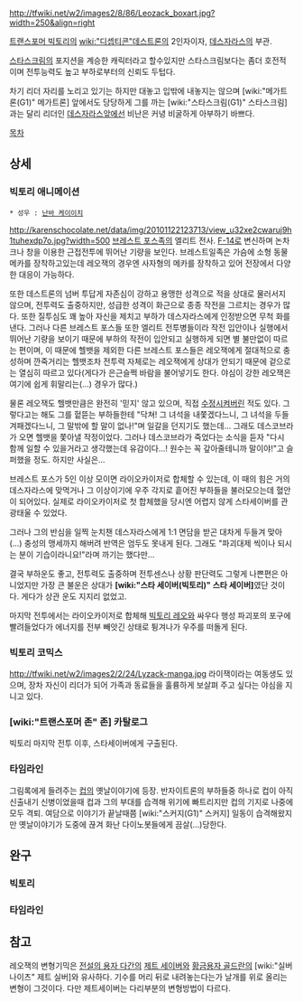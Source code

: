 http://tfwiki.net/w2/images2/8/86/Leozack_boxart.jpg?width=250&align=right

[[트랜스포머 빅토리]]의 [[wiki:"디셉티콘"데스트론]]의 2인자이자, [[데스자라스]]의 부관.

[[스타스크림]]의 포지션을 계승한 캐릭터라고 할수있지만 스타스크림보다는 좀더 호전적이며 전투능력도 높고 부하로부터의 신뢰도 두텁다.

차기 리더 자리를 노리고 있기는 하지만 대놓고 입밖에 내놓지는 않으며 [wiki:"메가트론(G1)" 메가트론] 앞에서도 당당하게 그를 까는 [wiki:"스타스크림(G1)" 스타스크림]과는 달리 리더인 [[데스자라스]]앞에선 비난은 커녕 비굴하게 아부하기 바쁘다. 

[[목차]]

== 상세 ==
=== 빅토리 애니메이션 ===
 * 성우 : [[난바 케이이치]]
http://karenschocolate.net/data/img/20101122123713/view_u32xe2cwaruj9h1tuhexdp7o.jpg?width=500
[[브레스트 포스]]족의 엘리트 전사. [[F-14]]로 변신하며 논차크나 창을 이용한 근접전투에 뛰어난 기량을 보인다. 브레스트일족은 가슴에 소형 동물 메카를 장착하고있는데 레오잭의 경우엔 사자형의 메카를 장착하고 있어 전장에서 다양한 대응이 가능하다.

또한 데스트론의 넘버 투답게 자존심이 강하고 용맹한 성격으로 적을 상대로 물러서지 않으며, 전투력도 출중하지만, 성급한 성격이 화근으로 종종 작전을 그르치는 경우가 많다. 또한 질투심도 꽤 높아 자신을 제치고 부하가 데스자라스에게 인정받으면 무척 화를 낸다. 
그러나 다른 브레스트 포스들 또한 엘리트 전투병들이라 작전 입안이나 실행에서 뛰어난 기량을 보이기 때문에 부하의 작전이 입안되고 실행하게 되면 별 불만없이 따르는 편이며, 이 때문에 헬뱃을 제외한 다른 브레스트 포스들은 레오잭에게 절대적으로 충성하며 깐죽거리는 헬뱃조차 전투력 자체로는 레오잭에게 상대가 안되기 때문에 겉으로는 열심히 따르고 있다(게다가 은근슬쩍 바람을 불어넣기도 한다. 야심이 강한 레오잭은 여기에 쉽게 휘말리는(...) 경우가 많다.)

물론 레오잭도 헬뱃만큼은 완전히 '믿지' 않고 있으며, 직접 [[수정]]시켜버린 적도 있다. 그렇다고는 해도 그를 헡뜯는 부하들한테 "닥쳐! 그 녀석을 내쫓겠다느니, 그 녀석을 두들겨패겠다느니, 그 말밖에 할 말이 없나!"며 일갈을 던지기도 했는데... 그래도 데스코브라가 오면 헬뱃을 쫓아낼 작정이었다. 그러나 데스코브라가 죽었다는 소식을 듣자 "다시 함께 일할 수 있을거라고 생각했는데 유감이다...! 원수는 꼭 갚아줄테니까 말이야!"고 슬퍼했을 정도. 하지만 사실은...

브레스트 포스가 5인 이상 모이면 라이오카이저로 합체할 수 있는데, 이 때의 힘은 거의 데스자라스에 맞먹거나 그 이상이기에 우주 각지로 흩어진 부하들을 불러모으는데 혈안이 되어있다. 실제로 라이오카이저로 첫 합체했을 당시엔 어렵지 않게 스타세이버를 관광태울 수 있었다.

그러나 그의 반심을 일찍 눈치챈 데스자라스에게 1:1 면담을 받곤 대차게 두들겨 맞아(…) 충성의 맹세까지 해버려 반역은 엄두도 못내게 된다. 그래도 "파괴대제 씩이나 되시는 분이 기습이라니요!"라며 까기는 했다만…

결국 부하운도 좋고, 전투력도 출중하며 전투센스나 상황 판단력도 그렇게 나쁜편은 아니었지만 가장 큰 불운은 상대가 '''[wiki:"스타 세이버(빅토리)" 스타 세이버]'''였단 것이다. 게다가 상관 운도 지지리 없었고.

마지막 전투에서는 라이오카이저로 합체해 [[빅토리 레오]]와 싸우다 행성 파괴포의 포구에 빨려들었다가 에너지를 전부 빼앗긴 상태로 튕겨나가 우주를 떠돌게 된다.

=== 빅토리 코믹스 ===
http://tfwiki.net/w2/images2/2/24/Lyzack-manga.jpg
라이잭이라는 여동생도 있으며, 장차 자신이 리더가 되어 가족과 동료들을 훌륭하게 보살펴 주고 싶다는 야심을 지니고 있다.

=== [wiki:"트랜스포머 존" 존] 카탈로그 ===
빅토리 마지막 전투 이후, 스타세이버에게 구출된다.

=== 타임라인  ===
그림록에게 들려주는 [[컵]]의 옛날이야기에 등장. 반자이트론의 부하들중 하나로 컵이 아직 신출내기 신병이었을때 컵과 그의 부대를 습격해 위기에 빠트리지만 컵의 기지로 나중에 모두 격퇴. 여담으로 이야기가 끝날때쯤 [wiki:"스커지(G1)" 스커지] 일동이 습격해왔지만 옛날이야기가 도중에 끊겨 화난 다이노봇들에게 끔살(…)당한다.


== 완구 ==
=== 빅토리 ===

=== 타임라인 ===

== 참고 ==
레오잭의 변형기믹은 [[전설의 용자 다간]]의 [[제트 세이버]]와 [[황금용자 골드란]]의 [wiki:"실버 나이츠" 제트 실버]와 유사하다. 기수를 머리 뒤로 내려놓는다는가 날개를 위로 올리는 변형이 그것이다. 다만 제트세이버는 다리부분의 변형방법이 다르다.
